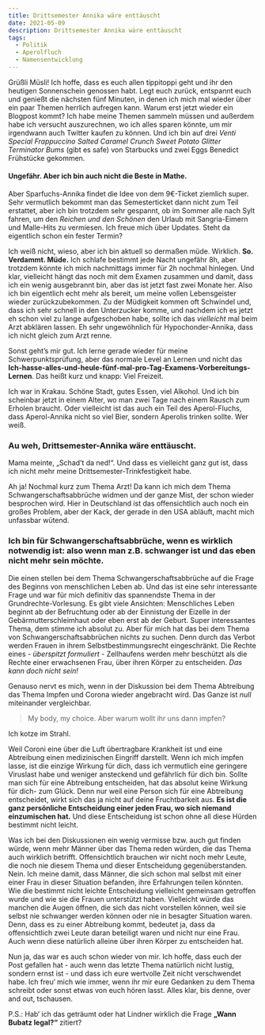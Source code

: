 ```yaml
---
title: Drittsemester Annika wäre enttäuscht
date: 2021-05-09
description: Drittsemester Annika wäre enttäuscht
tags:
  - Politik
  - Aperolfluch
  - Namensentwicklung
---
```


Grüßli Müsli! Ich hoffe, dass es euch allen tippitoppi geht und ihr den heutigen Sonnenschein genossen habt. Legt euch zurück, entspannt euch und 
genießt die nächsten fünf Minuten, in denen ich mich mal wieder über ein paar Themen herrlich aufregen kann. 
Warum erst jetzt wieder ein Blogpost kommt? Ich habe meine Themen sammeln müssen und außerdem habe ich versucht auszurechnen, wo ich alles sparen 
könnte, um mir irgendwann auch Twitter kaufen zu können. Und ich bin auf drei *Venti Special Frappuccino Salted Caramel Crunch Sweet Potato Glitter 
Terminator Bums* (gibt es safe) von Starbucks und zwei Eggs Benedict Frühstücke gekommen. 

#### Ungefähr. Aber ich bin auch nicht die Beste in Mathe.

Aber Sparfuchs-Annika findet die Idee von dem 9€-Ticket ziemlich super. Sehr vermutlich bekommt man das Semesterticket dann nicht zum Teil erstattet, 
aber ich bin trotzdem sehr gespannt, ob im Sommer alle nach Sylt fahren, um den *Reichen und den Schönen* den Urlaub mit Sangria-Eimern und Malle-Hits zu 
vermiesen. Ich freue mich über Updates. Steht da eigentlich schon ein fester Termin?

Ich weiß nicht, wieso, aber ich bin aktuell so dermaßen müde. Wirklich. **So. Verdammt. Müde.** Ich schlafe bestimmt jede Nacht ungefähr 8h, aber trotzdem 
könnte ich mich nachmittags immer für 2h nochmal hinlegen. 
Und klar, vielleicht hängt das noch mit dem Examen zusammen und damit, dass ich ein wenig ausgebrannt bin, aber das ist jetzt fast zwei Monate her. 
Also ich bin eigentlich echt mehr als bereit, um meine vollen Lebensgeister wieder zurückzubekommen. Zu der Müdigkeit kommen oft Schwindel und, dass ich 
sehr schnell in den Unterzucker komme, und nachdem ich es jetzt eh schon viel zu lange aufgeschoben habe, sollte ich das *vielleicht* mal beim Arzt abklären lassen. 
Eh sehr ungewöhnlich für Hypochonder-Annika, dass ich nicht gleich zum Arzt renne.

Sonst geht’s mir gut. Ich lerne gerade wieder für meine Schwerpunktsprüfung, aber das normale Level an Lernen und nicht das 
**Ich-hasse-alles-und-heule-fünf-mal-pro-Tag-Examens-Vorbereitungs-Lernen**. Das heißt kurz und knapp: Viel Freizeit.

Ich war in Krakau. Schöne Stadt, gutes Essen, viel Alkohol. Und ich bin scheinbar jetzt in einem Alter, wo man zwei Tage nach einem Rausch zum Erholen braucht. 
Oder vielleicht ist das auch ein Teil des Aperol-Fluchs, dass Aperol-Annika nicht so viel Bier, sondern Aperolis trinken sollte. Wer weiß.

### Au weh, Drittsemester-Annika wäre enttäuscht.

Mama meinte, „Schad’t da ned!“. Und dass es vielleicht ganz gut ist, dass ich nicht mehr meine Drittsemester-Trinkfestigkeit habe. 

Ah ja! Nochmal kurz zum Thema Arzt! Da kann ich mich dem Thema Schwangerschaftsabbrüche widmen und der ganze Mist, der schon wieder besprochen wird. 
Hier in Deutschland ist das offensichtlich auch noch ein großes Problem, aber der Kack, der gerade in den USA abläuft, macht mich unfassbar wütend. 

### Ich bin für Schwangerschaftsabbrüche, wenn es wirklich notwendig ist: also wenn man z.B. schwanger ist und das eben nicht mehr sein möchte. 

Die einen stellen bei dem Thema Schwangerschaftsabbrüche auf die Frage des Beginns von menschlichen Leben ab. Und das ist eine sehr interessante Frage und 
war für mich definitiv das spannendste Thema in der Grundrechte-Vorlesung. Es gibt viele Ansichten: Menschliches Leben beginnt ab der Befruchtung oder 
ab der Einnistung der Eizelle in der Gebärmutterschleimhaut oder eben erst ab der Geburt. Super interessantes Thema, dem stimme ich absolut zu.
Aber für mich hat das bei dem Thema von Schwangerschaftsabbrüchen nichts zu suchen. Denn durch das Verbot werden Frauen in ihrem Selbstbestimmungsrecht 
eingeschränkt. Die Rechte eines - *überspitzt formuliert* - Zellhaufens werden mehr beschützt als die Rechte einer erwachsenen Frau, über ihren Körper zu 
entscheiden. *Das kann doch nicht sein!*

Genauso nervt es mich, wenn in der Diskussion bei dem Thema Abtreibung das Thema Impfen und Corona wieder angebracht wird. Das Ganze ist *null* 
miteinander vergleichbar. 

> My body, my choice. Aber warum wollt ihr uns dann impfen? 

Ich kotze im Strahl. 

Weil Coroni eine über die Luft übertragbare Krankheit ist und eine Abtreibung einen medizinischen Eingriff darstellt. Wenn ich mich impfen lasse, ist die 
einzige Wirkung für dich, dass ich vermutlich eine geringere Viruslast habe und weniger ansteckend und gefährlich für dich bin. Sollte man sich für eine Abtreibung 
entscheiden, hat das absolut keine Wirkung für dich- zum Glück. Denn nur weil eine Person sich für eine Abtreibung entscheidet, wirkt sich das ja nicht auf deine 
Fruchtbarkeit aus. **Es ist die ganz persönliche Entscheidung einer jeden Frau, wo sich niemand einzumischen hat.** Und diese Entscheidung ist schon ohne all 
diese Hürden bestimmt nicht leicht.  

Was ich bei den Diskussionen ein wenig vermisse bzw. auch gut finden würde, wenn mehr Männer über das Thema reden würden, die das Thema auch wirklich betrifft. 
Offensichtlich brauchen wir nicht noch mehr Leute, die noch nie diesem Thema und dieser Entscheidung gegenüberstanden. Nein. Ich meine damit, dass Männer, die sich 
schon mal selbst mit einer einer Frau in dieser Situation befanden, ihre Erfahrungen teilen könnten. Wie die bestimmt nicht leichte Entscheidung vielleicht 
gemeinsam getroffen wurde und wie sie die Frauen unterstützt haben. Vielleicht würde das manchen die Augen öffnen, die sich das nicht vorstellen können, weil 
sie selbst nie schwanger werden können oder nie in besagter Situation waren. Denn, dass es zu einer Abtreibung kommt, bedeutet ja, dass 
da offensichtlich zwei Leute daran beteiligt waren und nicht nur eine Frau. Auch wenn diese natürlich alleine über ihren Körper zu entscheiden hat. 

Nun ja, das war es auch schon wieder von mir. Ich hoffe, dass euch der Post gefallen hat - auch wenn das letzte Thema natürlich nicht lustig, sondern ernst ist -
und dass ich eure wertvolle Zeit nicht verschwendet habe. Ich freu‘ mich wie immer, wenn ihr mir eure Gedanken zu dem Thema schreibt oder sonst etwas von euch 
hören lasst. Alles klar, bis denne, over and out, tschausen.

P.S.: Hab‘ ich das geträumt oder hat Lindner wirklich die Frage **„Wann Bubatz legal?“** zitiert?
